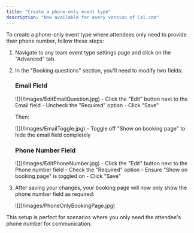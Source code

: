 ```yaml
---
title: "Create a phone-only event type"
description: "Now available for every version of Cal.com"
---
```



To create a phone-only event type where attendees only need to provide their phone number, follow these steps:

1. Navigate to any team event type settings page and click on the "Advanced" tab.
2. In the "Booking questions" section, you'll need to modify two fields:

   ### Email Field

   <Frame>
     ![](/images/EditEmailQuestion.jpg)
   </Frame>
   - Click the "Edit" button next to the Email field
   - Uncheck the "Required" option
   - Click "Save"

   Then:

   <Frame>
     ![](/images/EmailToggle.jpg)
   </Frame>
   - Toggle off "Show on booking page" to hide the email field completely

   ### Phone Number Field

   <Frame>
     ![](/images/EditPhoneNumber.jpg)
   </Frame>
   - Click the "Edit" button next to the Phone number field
   - Check the "Required" option
   - Ensure "Show on booking page" is toggled on
   - Click "Save"
3. After saving your changes, your booking page will now only show the phone number field as required:

   <Frame>
     ![](/images/PhoneOnlyBookingPage.jpg)
   </Frame>

This setup is perfect for scenarios where you only need the attendee's phone number for communication.